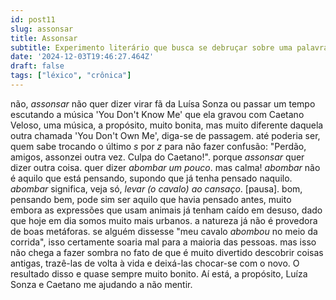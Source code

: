```yaml
---
id: post11
slug: assonsar
title: Assonsar
subtitle: Experimento literário que busca se debruçar sobre uma palavra e extrair dela uma crônica (ruim que seja) a partir do seu significado.
date: '2024-12-03T19:46:27.464Z'
draft: false
tags: ["léxico", "crônica"]
---
```

não, _assonsar_ não quer dizer virar fã da Luísa Sonza ou
passar um tempo escutando a música 'You Don't Know Me'
que ela gravou com Caetano Veloso, uma música,
a propósito, muito bonita, mas muito diferente daquela outra
chamada 'You Don't Own Me', diga-se de passagem. 
até poderia ser, quem sabe trocando o último _s_ por _z_
para não fazer confusão: "Perdão, amigos, assonzei
outra vez. Culpa do Caetano!". porque 
_assonsar_ quer dizer outra coisa. 
quer dizer _abombar um pouco_. mas calma!
_abombar_ não é aquilo que está pensando, 
supondo que já tenha pensado naquilo.
_abombar_ significa, veja só, _levar (o cavalo) ao cansaço_. [pausa].
bom, pensando bem, pode sim ser aquilo que havia pensado antes, 
muito embora as expressões que usam animais já tenham caído em desuso, dado que
hoje em dia somos muito mais urbanos. a natureza já não é 
provedora de boas metáforas. se alguém dissesse 
"meu cavalo _abombou_ no meio da corrida", 
isso certamente soaria mal para a maioria das pessoas.
mas isso não chega a fazer sombra no fato de que 
é muito divertido descobrir coisas antigas, trazê-las de volta
à vida e deixá-las chocar-se com o novo. O resultado disso e quase sempre
muito bonito. Aí está, a propósito, Luíza Sonza e Caetano me ajudando a não mentir.

